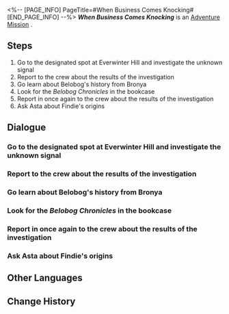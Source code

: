 <%-- [PAGE_INFO]
PageTitle=#When Business Comes Knocking#
[END_PAGE_INFO] --%>
{{Stub|Dialogue, characters, and location(s)}}
{{Mission Infobox
|id            = 2011501
|title         = 
|image         = Mission When Business Comes Knocking.png
|type          = Adventure
|event_name    = 
|chapter       = 
|requirements  = 
* [[Trailblaze Mission]] ''[[Silent Galaxy]]'' completed
* [[Companion Mission]] ''[[Hook's Gift]]'' completed
* [[Adventure Mission]] ''[[Ancestor's Drill Bit]]'' completed
|summary       = You handled the salesperson's harassment in a way you saw fit and successfully returned Findie to its rightful place.<br />What impact will this insignificant incident have on Belobog? Well, the fate remains beyond anyone's reach.
|characters    = <!--characters that appear in this mission-->
|startLocation = <!--location as it intially appears on the mission screen-->
|world         = <!--i.e. Penacony-->
|area          = <!--i.e. A Child's Dream-->
|prev          = 
|next          = 
|exp           = 250
|credits       = 
|stellarJade   = 
|other         = {{Card List|Adventure Log*6; Shield*100|delim=;}}
}}
'''''When Business Comes Knocking''''' is an [[Adventure Mission]]<!--in [world]-->.

==Steps==
# Go to the designated spot at Everwinter Hill and investigate the unknown signal
# Report to the crew about the results of the investigation
# Go learn about Belobog's history from Bronya
# Look for the ''Belobog Chronicles'' in the bookcase
# Report in once again to the crew about the results of the investigation
# Ask Asta about Findie's origins

<!--
==Gameplay Notes==

--><!--
==Trial Character==

-->
==Dialogue==
{{Stub Dialogue}}
{{Dialogue Start}}
:{{tx}}
{{Dialogue End}}

===Go to the designated spot at Everwinter Hill and investigate the unknown signal===
{{Mission Description|type=adventure|location=<!--to be added-->|update|According to Welt, Himeko and he had detected an unknown signal here after Jarilo-VI's blizzard had subsided.<br />To prevent this signal cluster from attracting people with ulterior motives and threatening this regenerating planet, you might as well accept Welt's request and head to the designated location to investigate.}}
{{Dialogue Start}}
:{{tx}}
{{Dialogue End}}

===Report to the crew about the results of the investigation===
{{Mission Description|type=adventure|location=<!--to be added-->|update|Thank the stars &mdash; that unknown signal was only an ad from the Interastral Peace Appliance.<br />You can't help feeling like your trip was in vain... But at least you get to ensure Belobog remains safe and sound in the end.<br />Report the good news to the Crew back on the Express.}}
{{Dialogue Start}}
:{{tx}}
{{Dialogue End}}

===Go learn about Belobog's history from Bronya===
{{Mission Description|type=adventure|location=<!--to be added-->|update|The Interastral Peace Appliances salesperson hurriedly interrupts your conversation (via text message). Now, you have no choice but to accept their? ''Its?'' Request.<br />Despite your reluctance, you should listen to Himeko and head to Qlipoth Fort to ask Supreme Guardian Bronya's opinion.}}
{{Dialogue Start}}
:{{tx}}
{{Dialogue End}}

===Look for the ''Belobog Chronicles'' in the bookcase===
{{Mission Description|type=adventure|location=<!--to be added-->|update|You've lost count of how many times this salesperson had interrupted you, but you eventually learn from Bronya where the information might be kept.<br />Investigate the hulking bookcase in Qlipoth Fort as per Bronya's tip.}}
{{Dialogue Start}}
:{{tx}}
{{Dialogue End}}

===Report in once again to the crew about the results of the investigation===
{{Mission Description|type=adventure|location=<!--to be added-->|update|Text messages... endless darn messages &mdash; This salesperson doesn't sound like someone who's asking for help, but more like that boss they mentioned.<br />Anyways, you got the important historical records regarding Belobog's icebound years... Hopefully this'll get the salesperson off your back.<br />Oh, don't forget to fill the Crew in on all the relevant details.}}
{{Dialogue Start}}
:{{tx}}
{{Dialogue End}}

===Ask Asta about Findie's origins===
{{Mission Description|type=adventure|location=<!--to be added-->|update|You put an end to the salesperson's endless harassment in your own way, while also accidentally discovering where Findie belongs to.<br />It's time to go to the space station and ask Lead Researcher Asta for confirmation &mdash; if you feel today was a little too much for you, perhaps she can lend a sympathetic ear.}}
{{Dialogue Start}}
:{{tx}}
{{Dialogue End}}

==Other Languages==
{{Other Languages
|en   = When Business Comes Knocking
|zhs  = 当生意来敲门
|zht  = 當生意來敲門
|ja   = 商売がやってくる時
|ko   = 넝쿨째 굴러온 호박
|es   = Cuando un negocio llama a tu puerta
|fr   = L'heure des affaires
|ru   = Когда бизнес стучится в двери
|th   = เมื่อธุรกิจมาเยือนที่หน้าประตู
|vi   = Mối Làm Ăn Tìm Đến
|de   = Ein Geschäft steht vor der Tür
|id   = Saat Uang datang Mengetuk
|pt   = Quando Negócios Batem à Porta
}}

==Change History==
{{Change History|1.0}}
